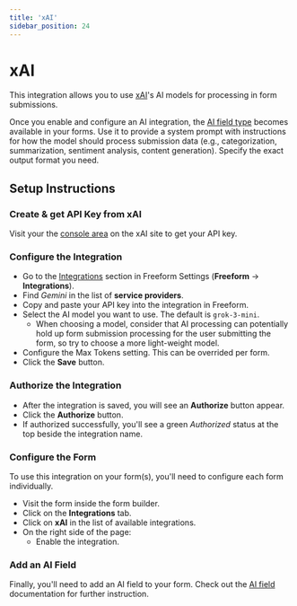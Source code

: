 ```yaml
---
title: 'xAI'
sidebar_position: 24
---
```



# xAI<Badge type="pro" text="Pro" /><Badge type="addon" text="Coming Soon in 5.13!" />

This integration allows you to use [xAI](https://x.ai)'s AI models for processing in form submissions.

Once you enable and configure an AI integration, the [AI field type](../forms/fields.mdx#ai) becomes available in your forms. Use it to provide a system prompt with instructions for how the model should process submission data (e.g., categorization, summarization, sentiment analysis, content generation). Specify the exact output format you need.

## Setup Instructions

<VerticalStepWrapper>
<StepMarkdown>

### Create & get API Key from xAI

Visit your the [console area](https://console.x.ai/) on the xAI site to get your API key.

</StepMarkdown>
<StepMarkdown>

### Configure the Integration

- Go to the [Integrations](../configuration/settings.mdx#integrations) section in Freeform Settings (**Freeform** → **Integrations**).
- Find _Gemini_ in the list of **service providers**.
- Copy and paste your API key into the integration in Freeform.
- Select the AI model you want to use. The default is `grok-3-mini`.
  - When choosing a model, consider that AI processing can potentially hold up form submission processing for the user submitting the form, so try to choose a more light-weight model.
- Configure the Max Tokens setting. This can be overrided per form.
- Click the **Save** button.

</StepMarkdown>
<StepMarkdown>

### Authorize the Integration

- After the integration is saved, you will see an **Authorize** button appear.
- Click the **Authorize** button.
- If authorized successfully, you'll see a green _Authorized_ status at the top beside the integration name.

</StepMarkdown>
<StepMarkdown>

### Configure the Form

To use this integration on your form(s), you'll need to configure each form individually.

- Visit the form inside the form builder.
- Click on the **Integrations** tab.
- Click on **xAI** in the list of available integrations.
- On the right side of the page:
  - Enable the integration.

</StepMarkdown>
<StepMarkdown>

### Add an AI Field

Finally, you'll need to add an AI field to your form. Check out the [AI field](../forms/fields.mdx#ai) documentation for further instruction.

</StepMarkdown>
</VerticalStepWrapper>
